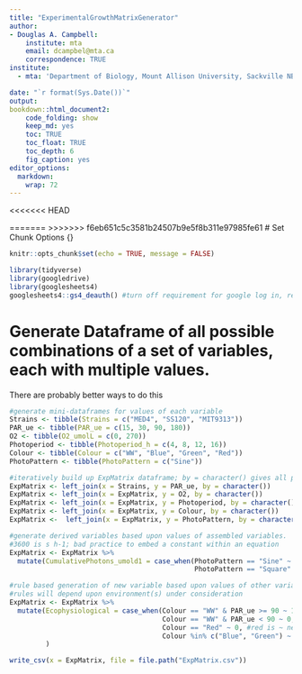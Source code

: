 ```yaml
---
title: "ExperimentalGrowthMatrixGenerator"
author:
- Douglas A. Campbell:
    institute: mta
    email: dcampbel@mta.ca
    correspondence: TRUE
institute:
  - mta: 'Department of Biology, Mount Allison University, Sackville NB, Canada, E4L1G7'

date: "`r format(Sys.Date())`"
output:
bookdown::html_document2:
    code_folding: show
    keep_md: yes
    toc: TRUE
    toc_float: TRUE
    toc_depth: 6
    fig_caption: yes
editor_options: 
  markdown: 
    wrap: 72
---
```

<<<<<<< HEAD

=======
>>>>>>> f6eb651c5c3581b24507b9e5f8b311e97985fe61
# Set Chunk Options {}
```r
knitr::opts_chunk$set(echo = TRUE, message = FALSE)
```

```r
library(tidyverse)
library(googledrive)
library(googlesheets4)
googlesheets4::gs4_deauth() #turn off requirement for google log in, requires googlesheets to be set for 'anyone with link' 

```

# Generate Dataframe of all possible combinations of a set of variables, each with multiple values.
There are probably better ways to do this
```r
#generate mini-dataframes for values of each variable
Strains <- tibble(Strains = c("MED4", "SS120", "MIT9313"))
PAR_ue <- tibble(PAR_ue = c(15, 30, 90, 180))
O2 <- tibble(O2_umolL = c(0, 270))
Photoperiod <- tibble(Photoperiod_h = c(4, 8, 12, 16))
Colour <- tibble(Colour = c("WW", "Blue", "Green", "Red"))
PhotoPattern <- tibble(PhotoPattern = c("Sine"))

#iteratively build up ExpMatrix dataframe; by = character() gives all possible combinations of values of the variables
ExpMatrix <- left_join(x = Strains, y = PAR_ue, by = character())
ExpMatrix <- left_join(x = ExpMatrix, y = O2, by = character())
ExpMatrix <- left_join(x = ExpMatrix, y = Photoperiod, by = character())
ExpMatrix <- left_join(x = ExpMatrix, y = Colour, by = character())
ExpMatrix <-  left_join(x = ExpMatrix, y = PhotoPattern, by = character())

#generate derived variables based upon values of assembled variables.
#3600 is s h-1; bad practice to embed a constant within an equation
ExpMatrix <- ExpMatrix %>%
  mutate(CumulativePhotons_umold1 = case_when(PhotoPattern == "Sine" ~ Photoperiod_h * 3600 * PAR_ue/2,
                                              PhotoPattern == "Square" ~ Photoperiod_h * 3600 * PAR_ue))

#rule based generation of new variable based upon values of other variables
#rules will depend upon environment(s) under consideration
ExpMatrix <- ExpMatrix %>%
  mutate(Ecophysiological = case_when(Colour == "WW" & PAR_ue >= 90 ~ 1, #white light is never low because of spectral attenuation
                                      Colour == "WW" & PAR_ue < 90 ~ 0, #white light is never low because of spectral attenuation
                                      Colour == "Red" ~ 0, #red is ~ never ecophysiological in ocean water
                                      Colour %in% c("Blue", "Green") ~ 1) #blue and green light can be natural depending upon depth and attenuation
         )
```

```r
write_csv(x = ExpMatrix, file = file.path("ExpMatrix.csv"))
```

